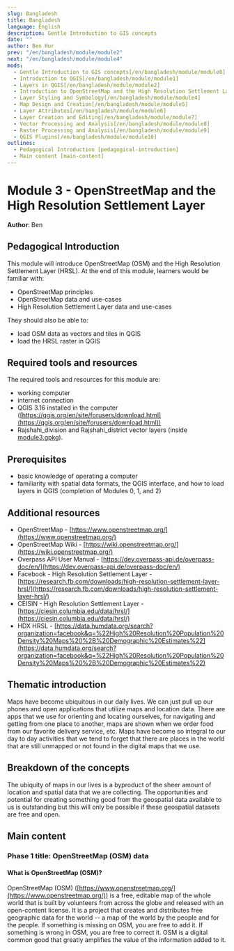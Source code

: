 ```yaml
---
slug: Bangladesh
title: Bangladesh
language: English
description: Gentle Introduction to GIS concepts
date: ""
author: Ben Hur
prev: "/en/bangladesh/module/module2"
next: "/en/bangladesh/module/module4"
mods:
  - Gentle Introduction to GIS concepts[/en/bangladesh/module/module0]
  - Introduction to QGIS[/en/bangladesh/module/module1]
  - Layers in QGIS[/en/bangladesh/module/module2]
  - Introduction to OpenStreetMap and the High Resolution Settlement Layer (HRSL)[/en/bangladesh/module/module3]
  - Layer Styling and Symbology[/en/bangladesh/module/module4]
  - Map Design and Creation[/en/bangladesh/module/module5]
  - Layer Attributes[/en/bangladesh/module/module6]
  - Layer Creation and Editing[/en/bangladesh/module/module7]
  - Vector Processing and Analysis[/en/bangladesh/module/module8]
  - Raster Processing and Analysis[/en/bangladesh/module/module9]
  - QGIS Plugins[/en/bangladesh/module/module10]
outlines:
  - Pedagogical Introduction [pedagogical-introduction]
  - Main content [main-content]
---
```


# Module 3 - OpenStreetMap and the High Resolution Settlement Layer

**Author**: Ben

## Pedagogical Introduction

This module will introduce OpenStreetMap (OSM) and the High Resolution Settlement Layer (HRSL). At the end of this module, learners would be familiar with:

- OpenStreetMap principles
- OpenStreetMap data and use-cases
- High Resolution Settlement Layer data and use-cases

They should also be able to:

- load OSM data as vectors and tiles in QGIS
- load the HRSL raster in QGIS

## Required tools and resources

The required tools and resources for this module are:

- working computer
- internet connection
- QGIS 3.16 installed in the computer ([https://qgis.org/en/site/forusers/download.html](https://qgis.org/en/site/forusers/download.html))
- Rajshahi_division and Rajshahi_district vector layers (inside [module3.gpkg](module3.gpkg)).

## Prerequisites

- basic knowledge of operating a computer
- familiarity with spatial data formats, the QGIS interface, and how to load layers in QGIS (completion of Modules 0, 1, and 2)

## Additional resources

- OpenStreetMap - [https://www.openstreetmap.org/](https://www.openstreetmap.org/)
- OpenStreetMap Wiki - [https://wiki.openstreetmap.org/](https://wiki.openstreetmap.org/)
- Overpass API User Manual - [https://dev.overpass-api.de/overpass-doc/en/](https://dev.overpass-api.de/overpass-doc/en/)
- Facebook - High Resolution Settlement Layer - [https://research.fb.com/downloads/high-resolution-settlement-layer-hrsl/](https://research.fb.com/downloads/high-resolution-settlement-layer-hrsl/)
- CEISIN - High Resolution Settlement Layer - [https://ciesin.columbia.edu/data/hrsl/](https://ciesin.columbia.edu/data/hrsl/)
- HDX HRSL - [https://data.humdata.org/search?organization=facebook&q=%22High%20Resolution%20Population%20Density%20Maps%20%2B%20Demographic%20Estimates%22](https://data.humdata.org/search?organization=facebook&q=%22High%20Resolution%20Population%20Density%20Maps%20%2B%20Demographic%20Estimates%22)

## Thematic introduction

Maps have become ubiquitous in our daily lives. We can just pull up our phones and open applications that utilize maps and location data. There are apps that we use for orienting and locating ourselves, for navigating and getting from one place to another, maps are shown when we order food from our favorite delivery service, etc. Maps have become so integral to our day to day activities that we tend to forget that there are places in the world that are still unmapped or not found in the digital maps that we use.

## Breakdown of the concepts

The ubiquity of maps in our lives is a byproduct of the sheer amount of location and spatial data that we are collecting. The opportunities and potential for creating something good from the geospatial data available to us is outstanding but this will only be possible if these geospatial datasets are free and open.

## Main content

### Phase 1 title: OpenStreetMap (OSM) data

#### **What is OpenStreetMap (OSM)?**

OpenStreetMap (OSM) ([https://www.openstreetmap.org/](https://www.openstreetmap.org/)) is a free, editable map of the whole world that is built by volunteers from across the globe and released with an open-content license. It is a project that creates and distributes free geographic data for the world -- a map of the world by the people and for the people. If something is missing on OSM, you are free to add it. If something is wrong in OSM, you are free to correct it. OSM is a digital common good that greatly amplifies the value of the information added to it.
